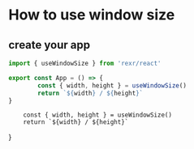 # How to use window size

## create your app

```ts
import { useWindowSize } from 'rexr/react'

export const App = () => {
        const { width, height } = useWindowSize()
        return `${width} / ${height}`
}
```


        const { width, height } = useWindowSize()
        return `${width} / ${height}`
}

<App />
